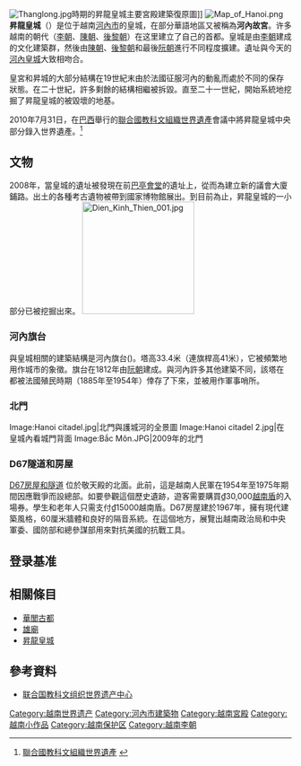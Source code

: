 {{世界遺産概要表
|site_img = File:04700-Hanoi_(32317628166).jpg
|site_img_capt = 昇龍皇城
|site_img_width =350px
|zh_name = 昇龍皇城
|en_name = Imperial Citadel of Thang Long
|fr_name = Cité impériale de Thang Long
| country = {{VIE}}
| Region = 亚洲和太平洋地区
|criterion_c = (ii, iii, iv)<ref>[http://whc.unesco.org/en/list/1328]</ref>
|rg_year = 2010
|ex_rg_year = 
|iucn = 
|remarks = 遺址與今天的[[河內皇城|河內皇城]]大致相吻合。
|org_url = http://whc.unesco.org/en/list/1328
|map_img = 
|map_img_width =
|}}
[[File:Thanglong.jpg|thumb]]時期的昇龍皇城主要宮殿建築復原圖]]
[[File:Map_of_Hanoi.png|right]]
'''昇龍皇城'''（{{vie|v=Hoàng thành Thăng Long|hn=皇城昇龍}}）是位于越南[[河內市|河內市]]的皇城，在部分華語地區又被稱為'''河內故宮'''。许多越南的朝代（[[李朝_(越南)|李朝]]、[[陳朝_(越南)|陳朝]]、[[後黎朝|後黎朝]]）在这里建立了自己的首都。皇城是由[[李朝|李朝]]建成的文化建築群，然後由[[陳朝_(越南)|陳朝]]、[[後黎朝|後黎朝]]和最後[[阮朝|阮朝]]進行不同程度擴建。遺址與今天的[[河內皇城|河內皇城]]大致相吻合。

皇宮和昇城的大部分結構在19世紀末由於法國征服河內的動亂而處於不同的保存狀態。在二十世紀，許多剩餘的結構相繼被拆毀。直至二十一世紀，開始系統地挖掘了昇龍皇城的被毀壞的地基。

2010年7月31日，在[[巴西|巴西]]舉行的[[聯合國教科文組織|聯合國教科文組織]][[世界遺產|世界遺產]]會議中將昇龍皇城中央部分錄入世界遺產。<ref>{{en}}[http://whc.unesco.org/en/news/643 聯合國教科文組織世界遺產] {{Wayback|url=http://whc.unesco.org/en/news/643 |date=20170723210310 }}</ref>

==文物==
2008年，當皇城的遺址被發現在前[[巴亭會堂|巴亭會堂]]的遺址上，從而為建立新的議會大廈鋪路。出土的各種考古遺物被帶到國家博物館展出。到目前為止，昇龍皇城的一小部分已被挖掘出來。
[[File:Dien_Kinh_Thien_001.jpg|200px]]
{{maplink|frame=yes|frame-width=250|zoom=13|type=point|text=地图}}

===河內旗台===
{{Main|河內旗台}}
與皇城相關的建築結構是河內旗台({{vie|v=''Cột cờ Hà Nội''|hn=榾旗河内}})。塔高33.4米（連旗桿高41米），它被頻繁地用作城市的象徵。旗台在1812年由[[阮朝|阮朝]]建成。與河內許多其他建築不同，該塔在都被法國殖民時期（1885年至1954年）倖存了下來，並被用作軍事哨所。

===北門===
<gallery>
Image:Hanoi citadel.jpg|北門與護城河的全景圖
Image:Hanoi citadel 2.jpg|在皇城內看城門背面
Image:Bắc Môn.JPG|2009年的北門
</gallery>

===D67隧道和房屋===
[http://hanoi-online.net/?p=2520/A D67房屋和隧道] {{Wayback|url=http://hanoi-online.net/?p=2520%2FA |date=20161107011347 }} 位於敬天殿的北面。此前，這是越南人民軍在1954年至1975年期間因應戰爭而設總部。如要參觀這個歷史遺跡，遊客需要購買₫30,000[[越南盾|越南盾]]的入場券。學生和老年人只需支付₫15000越南盾。D67房屋建於1967年，擁有現代建築風格，60厘米牆體和良好的隔音系統。在這個地方，展覽出越南政治局和中央軍委、國防部和總參謀部用來對抗美國的抗戰工具。
{{wide image|Main Gate - Citadel of Hanoi.jpg|1100px|端門，後黎朝時期前往皇城的建築群的正門}}

== 登录基准 ==
{{世界遗产基准|2|3|6}}

== 相關條目 ==
{{Commonscat|Citadel_of_Hanoi}}
{{Portal|越南|建築|世界遗产}}
*[[華閭古都|華閭古都]]
*[[雄廟|雄廟]]
* [https://web.archive.org/web/20170527142755/http://www.vietnamtourpedia.com/imperial-citadel-of-thang-long 昇龍皇城]

==參考資料==
{{Reflist}}
* [http://whc.unesco.org/pg.cfm?cid=31&id_site=1328 联合国教科文组织世界遗产中心] {{Wayback|url=http://whc.unesco.org/pg.cfm?cid=31&id_site=1328 |date=20121009001347 }}

{{越南世界遗产}}
{{Hanoi Tourism}}
{{Authority control}}

{{coord|21|01|N|105|50|E|region:VN-64_type:landmark|display=title|name=昇龍皇城}}
[[Category:越南世界遗产|Category:越南世界遗产]]
[[Category:河內市建築物|Category:河內市建築物]]
[[Category:越南宮殿|Category:越南宮殿]]
[[Category:越南小作品|Category:越南小作品]]
[[Category:越南保护区|Category:越南保护区]]
[[Category:越南李朝|Category:越南李朝]]